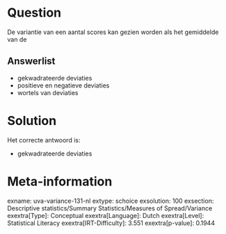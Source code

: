Question
========

De variantie van een aantal scores kan gezien worden als het gemiddelde
van de

Answerlist
----------

* gekwadrateerde deviaties
* positieve en negatieve deviaties
* wortels van deviaties

Solution
========

Het correcte antwoord is: 

* gekwadrateerde deviaties

Meta-information
================
exname: uva-variance-131-nl
extype: schoice
exsolution: 100
exsection: Descriptive statistics/Summary Statistics/Measures of Spread/Variance
exextra[Type]: Conceptual
exextra[Language]: Dutch
exextra[Level]: Statistical Literacy
exextra[IRT-Difficulty]: 3.551
exextra[p-value]: 0.1944
